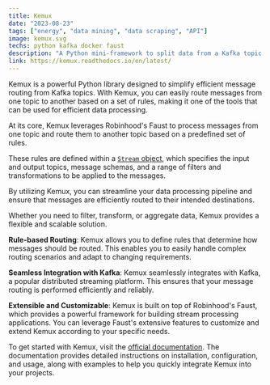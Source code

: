 ```yaml
---
title: Kemux
date: "2023-08-23"
tags: ["energy", "data mining", "data scraping", "API"]
image: kemux.svg
techs: python kafka docker faust
description: "A Python mini-framework to split data from a Kafka topic to subtopics with data filtering and preprocessing features"
link: https://kemux.readthedocs.io/en/latest/
---
```


Kemux is a powerful Python library designed to simplify efficient message routing from Kafka topics.
With Kemux, you can easily route messages from one topic to another based on a set of rules,
making it one of the tools that can be used for efficient data processing.

At its core, Kemux leverages Robinhood's Faust to process messages from one topic and
route them to another topic based on a predefined set of rules.

These rules are defined within a [`Stream` object], which specifies the input and output topics,
message schemas, and a range of filters and transformations to be applied to the messages.

By utilizing Kemux, you can streamline your data processing pipeline and ensure that messages are efficiently routed
to their intended destinations.

Whether you need to filter, transform, or aggregate data, Kemux provides a flexible and scalable solution.

**Rule-based Routing**: Kemux allows you to define rules that determine how messages should be routed.
  This enables you to easily handle complex routing scenarios and adapt to changing requirements.

**Seamless Integration with Kafka**: Kemux seamlessly integrates with Kafka,
a popular distributed streaming platform. This ensures that your message routing is performed efficiently and reliably.

**Extensible and Customizable**: Kemux is built on top of Robinhood's Faust,
which provides a powerful framework for building stream processing applications.
You can leverage Faust's extensive features to customize and extend Kemux according to your specific needs.

To get started with Kemux, visit the [official documentation].
The documentation provides detailed instructions on installation, configuration,
and usage, along with examples to help you quickly integrate Kemux into your projects.

[`Stream` object]: https://github.com/kamilrybacki/Kemux/blob/main/tests/streams/primary.py
[official documentation]: https://kemux.readthedocs.io/en/latest/
